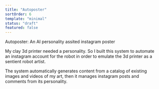 ```yaml
---
title: "Autoposter"
sortOrder: 6
template: "minimal"
status: "draft"
featured: false
---
```


Autoposter: An AI personality assited instagram poster

My clay 3d printer needed a personality. So I built this system to automate an instagram account for the robot in order to emulate the 3d printer as a sentient robot artist. 

The system automatically generates content from a catalog of existing images and videos of my art, then it manages instagram posts and comments from its personality.
